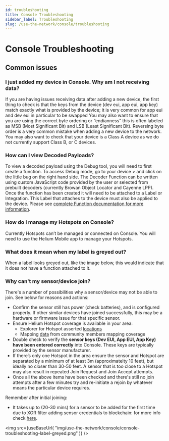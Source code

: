 ```yaml
---
id: troubleshooting
title: Console Troubleshooting
sidebar_label: Troubleshooting
slug: /use-the-network/console/troubleshooting
---
```


# Console Troubleshooting


## Common issues

### I just added my device in Console. Why am I not receiving data?

If you are having issues receiving data after adding a new device, the first
thing to check is that the keys from the device (dev eui, app eui, app key)
match exactly what is provided by the device; it is very common for app eui and
dev eui in particular to be swapped You may also want to ensure that you are
using the correct byte ordering or “endianness” this is often labeled as MSB
(Most Significant Bit) and LSB (Least Significant Bit). Reversing byte order is
a very common mistake when adding a new device to the network. You may also want
to check that your device is a Class A device as we do not currently support
Class B, or C devices.

### How can I view Decoded Payloads?

To view a decoded payload using the Debug tool, you will need to first create a
function. To access Debug mode, go to your device > and click on the little bug
on the right hand side. The Decoder Function can be written using custom
JavaScript code provided by the user or selected from prebuilt decoders
(currently Browan Object Locator and Cayenne LPP). Once the function has been
created it will need to be attached to a Label or Integration. This Label that
attaches to the device must also be applied to the device. Please see 
[complete Function documentation for more information](/use-the-network/console/functions/).

### How do I manage my Hotspots on Console?

Currently Hotspots can’t be managed or connected on Console. You will need to 
use the Helium Mobile app to manage your Hotspots.

### What does it mean when my label is greyed out?

When a label looks greyed out, like the image below, this would indicate that it
does not have a function attached to it.

### Why can't my sensor/device join?

There's a number of possibilities why a sensor/device may not be able to join. See below for reasons and actions:

- Confirm the sensor still has power (check batteries), and is configured properly. If other similar devices have joined successfully, this may be a hardware or firmware issue for that specific sensor. 
- Ensure Helium Hotspot coverage is available in your area:
    - Explorer for Hotspot asserted [locations](https://explorer.helium.com/)
    - Mapping [data](https://mappers.helium.com/) from community members mapping coverage
- Double check to verify the **sensor keys (Dev EUI, App EUI, App Key) have been entered correctly** into Console. These keys are typically provided by the sensor manufacturer.
- If there’s only one Hotspot in the area ensure the sensor and Hotspot are separated by a minimum of at least 3m (approximatelty 10 feet), but ideally no closer than 30-50 feet. A sensor that is too close to a Hotspot may also result in repeated Join Request and Join Accept attempts. 
- Once all the above items have been checked and there's still no join attempts after a few minutes try and re-initiate a rejoin by whatever means the particular device requires.

Remember after initial joining:

- It takes up to (20-30 mins) for a sensor to be added for the first time due to XOR filter adding sensor credentials to blockchain: for more info check [here](https://docs.helium.com/use-the-network/console/adding-devices/#when-adding-devices-for-the-first-time).

<img
  src={useBaseUrl(
    "img/use-the-network/console/console-troubleshooting-label-greyed.png"
  )}
/>
